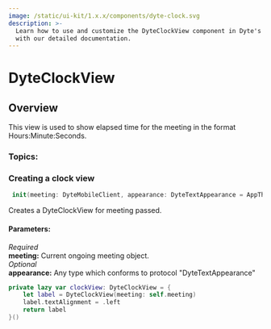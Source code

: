 ```yaml
---
image: /static/ui-kit/1.x.x/components/dyte-clock.svg
description: >-
  Learn how to use and customize the DyteClockView component in Dyte's iOS UiKit
  with our detailed documentation.
---
```




# DyteClockView
## Overview
This view is used to show elapsed time for the meeting in the format Hours:Minute:Seconds.


### Topics:

### Creating a clock view

```swift
 init(meeting: DyteMobileClient, appearance: DyteTextAppearance = AppTheme.shared.clockViewAppearance) 
```
Creates a DyteClockView for meeting passed. 

#### Parameters:  
*Required*  
**meeting:** Current ongoing meeting object.  
*Optional*  
**appearance:** Any type which conforms to protocol "DyteTextAppearance"

```swift
private lazy var clockView: DyteClockView = {
    let label = DyteClockView(meeting: self.meeting)
    label.textAlignment = .left
    return label
}()
```

<head>
  <title>iOS DyteClockView</title>
</head>

